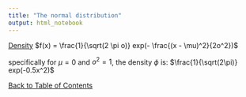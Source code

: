 ```yaml
---
title: "The normal distribution"
output: html_notebook
---
```


[Density](./density.nb.html)
$f(x) = \frac{1}{\sqrt(2 \pi o)} exp(- \frac{(x - \mu)^2}{2o^2})$

specifically for $\mu = 0$ and $o^2 = 1$, the density $\phi$ is: $\frac{1}{\sqrt(2\pi)} exp(-0.5x^2)$

[Back to Table of Contents](../)